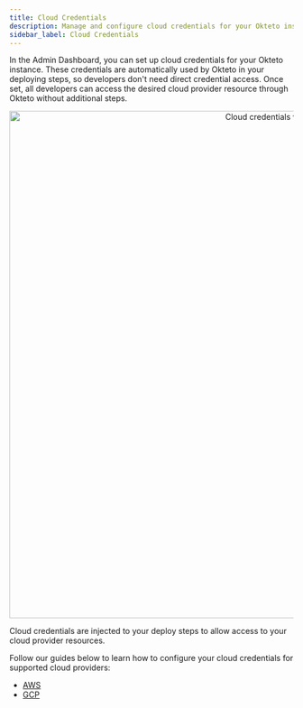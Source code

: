 ```yaml
---
title: Cloud Credentials
description: Manage and configure cloud credentials for your Okteto instance
sidebar_label: Cloud Credentials
---
```



In the Admin Dashboard, you can set up cloud credentials for your Okteto instance. These credentials are automatically used by Okteto in your deploying steps, so developers don't need direct credential access. Once set, all developers can access the desired cloud provider resource through Okteto without additional steps.

<p align="center">
  <Image
    src={require("@site/static/img/cloud_credentials_view-v1.25+.png").default}
    alt="Cloud credentials view"
    width="900"
  />
</p>

Cloud credentials are injected to your deploy steps to allow access to your cloud provider resources.

Follow our guides below to learn how to configure your cloud credentials for supported cloud providers:

- [AWS](admin/cloud-credentials/aws.mdx)
- [GCP](admin/cloud-credentials/gcp.mdx)

